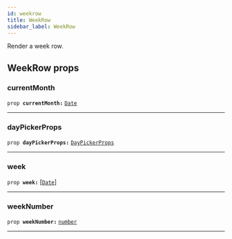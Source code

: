```yaml
---
id: weekrow
title: WeekRow
sidebar_label: WeekRow
---
```

<a id="docs"></a>

Render a week row.



<a id="props"></a>

<h2>WeekRow props</h2>


### currentMonth

<a class="syntax"></a>

`prop `**`currentMonth:`** [`Date`](https://developer.mozilla.org/en-US/docs/Web/JavaScript/Reference/Global_Objects/Date)

<hr />




### dayPickerProps

<a class="syntax"></a>

`prop `**`dayPickerProps:`** [`DayPickerProps`](./interface#daypickerprops)

<hr />




### week

<a class="syntax"></a>

`prop `**`week:`** [[`Date`](https://developer.mozilla.org/en-US/docs/Web/JavaScript/Reference/Global_Objects/Date)]

<hr />




### weekNumber

<a class="syntax"></a>

`prop `**`weekNumber:`** [`number`](https://developer.mozilla.org/en-US/docs/Web/JavaScript/Reference/Global_Objects/number)

<hr />



